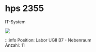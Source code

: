 
# hps 2355
IT-System

[![](/image/Labore/B7/Laborplatten/hps/hps_2355_min.webp)](/image/Labore/B7/Laborplatten/hps/hps_2355.webp)


:::info
Position:   Labor UGII B7 - Nebenraum\
Anzahl:     11